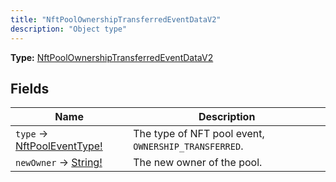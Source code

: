 ```yaml
---
title: "NftPoolOwnershipTransferredEventDataV2"
description: "Object type"
---
```


**Type:** [NftPoolOwnershipTransferredEventDataV2](/api-reference/types/nftpoolownershiptransferredeventdatav2)

## Fields

| Name | Description |
|------|-------------|
| `type` → [NftPoolEventType!](/api-reference/types/nftpooleventtype) | The type of NFT pool event, `OWNERSHIP_TRANSFERRED`. |
| `newOwner` → [String!](/api-reference/types/string) | The new owner of the pool. |


